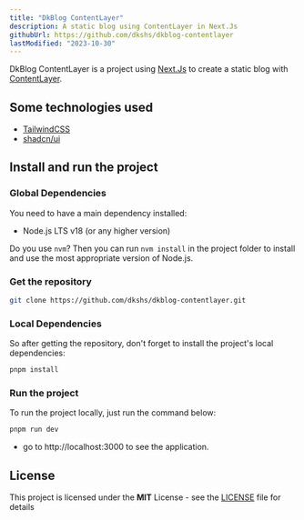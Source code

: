 ```yaml
---
title: "DkBlog ContentLayer"
description: A static blog using ContentLayer in Next.Js
githubUrl: https://github.com/dkshs/dkblog-contentlayer
lastModified: "2023-10-30"
---
```


DkBlog ContentLayer is a project using [Next.Js](https://nextjs.org/) to create a static blog with [ContentLayer](https://contentlayer.dev/).

## Some technologies used

- [TailwindCSS](https://tailwindcss.com/)
- [shadcn/ui](https://ui.shadcn.com/)

## Install and run the project

### Global Dependencies

You need to have a main dependency installed:

- Node.js LTS v18 (or any higher version)

Do you use `nvm`? Then you can run `nvm install` in the project folder to install and use the most appropriate version of Node.js.

### Get the repository

```bash
git clone https://github.com/dkshs/dkblog-contentlayer.git
```

### Local Dependencies

So after getting the repository, don't forget to install the project's local dependencies:

```bash
pnpm install
```

### Run the project

To run the project locally, just run the command below:

```bash
pnpm run dev
```

- go to http://localhost:3000 to see the application.

## License

This project is licensed under the **MIT** License - see the [LICENSE](https://github.com/dkshs/dkblog-contentlayer/blob/master/LICENSE) file for details
